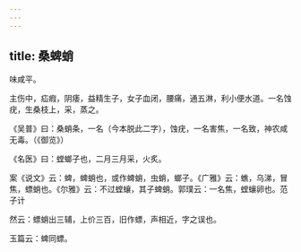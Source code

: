 ```yaml
---
---
---
```

title: 桑蜱蛸
---



味咸平。

主伤中，疝瘕，阴痿，益精生子，女子血闭，腰痛，通五淋，利小便水道。一名蚀疣，生桑枝上，采，蒸之。

《吴普》曰：桑蛸条，一名（今本脱此二字），蚀疣，一名害焦，一名致，神农咸无毒。（《御览》）

《名医》曰：螳螂子也，二月三月采，火炙。

案《说文》云：蜱，蜱蛸也，或作蜱蛸，虫蛸，螂子。《广雅》云：蟭，乌涕，冒焦，螵蛸也。《尔雅》云：不过螳蠰，其子蜱蛸。郭璞云：一名焦，螳蠰卵也。范子计

然云：螵蛸出三辅，上价三百，旧作螵，声相近，字之误也。

玉篇云：蜱同螵。